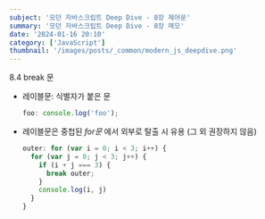 ```yaml
---
subject: '모던 자바스크립트 Deep Dive - 8장 제어문'
summary: '모던 자바스크립트 Deep Dive - 8장 메모'
date: '2024-01-16 20:10'
category: ['JavaScript']
thumbnail: '/images/posts/_common/modern_js_deepdive.png'
---
```



<Typography variant="h3" backgroundColor="gray">
  <span>8.4 break 문</span>
</Typography>

- <Typography color="gray500">레이블문</Typography>: 식별자가 붙은 문  
  ```js
  foo: console.log('foo');
  ```
- <Typography color="gray500">레이블문</Typography>은 중첩된 _for문_ 에서 외부로 탈출 시 유용 (<Typography color="red600">그 외 권장하지 않음</Typography>)  
  ```js
  outer: for (var i = 0; i < 3; i++) {
    for (var j = 0; j < 3; j++) {
      if (i + j === 3) {
        break outer;
      }
      console.log(i, j)
    }
  }
  ```
